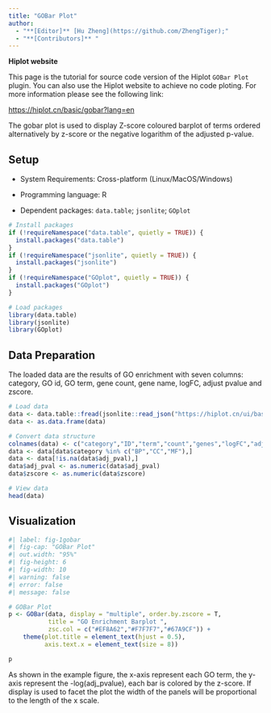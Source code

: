 ```yaml
---
title: "GOBar Plot"
author:
  - "**[Editor]** [Hu Zheng](https://github.com/ZhengTiger);"
  - "**[Contributors]** "
---
```


::: callout-note
**Hiplot website**

This page is the tutorial for source code version of the Hiplot `GOBar Plot` plugin. You can also use the Hiplot website to achieve no code ploting. For more information please see the following link:

<https://hiplot.cn/basic/gobar?lang=en>
:::

The gobar plot is used to display Z-score coloured barplot of terms ordered alternatively by z-score or the negative logarithm of the adjusted p-value.

## Setup

-   System Requirements: Cross-platform (Linux/MacOS/Windows)

-   Programming language: R

-   Dependent packages: `data.table`; `jsonlite`; `GOplot`

```r
# Install packages
if (!requireNamespace("data.table", quietly = TRUE)) {
  install.packages("data.table")
}
if (!requireNamespace("jsonlite", quietly = TRUE)) {
  install.packages("jsonlite")
}
if (!requireNamespace("GOplot", quietly = TRUE)) {
  install.packages("GOplot")
}

# Load packages
library(data.table)
library(jsonlite)
library(GOplot)
```

## Data Preparation

The loaded data are the results of GO enrichment with seven columns: category, GO id, GO term, gene count, gene name, logFC, adjust pvalue and zscore.

```r
# Load data
data <- data.table::fread(jsonlite::read_json("https://hiplot.cn/ui/basic/gobar/data.json")$exampleData$textarea[[1]])
data <- as.data.frame(data)

# Convert data structure
colnames(data) <- c("category","ID","term","count","genes","logFC","adj_pval","zscore")
data <- data[data$category %in% c("BP","CC","MF"),]
data <- data[!is.na(data$adj_pval),]
data$adj_pval <- as.numeric(data$adj_pval)
data$zscore <- as.numeric(data$zscore)

# View data
head(data)
```

## Visualization

```r
#| label: fig-1gobar
#| fig-cap: "GOBar Plot"
#| out.width: "95%"
#| fig-height: 6
#| fig-width: 10
#| warning: false
#| error: false
#| message: false

# GOBar Plot
p <- GOBar(data, display = "multiple", order.by.zscore = T,
           title = "GO Enrichment Barplot ", 
           zsc.col = c("#EF8A62","#F7F7F7","#67A9CF")) + 
    theme(plot.title = element_text(hjust = 0.5),
          axis.text.x = element_text(size = 8))

p
```

As shown in the example figure, the x-axis represent each GO term, the y-axis represent the -log(adj_pvalue), each bar is colored by the z-score. If display is used to facet the plot the width of the panels will be proportional to the length of the x scale.


